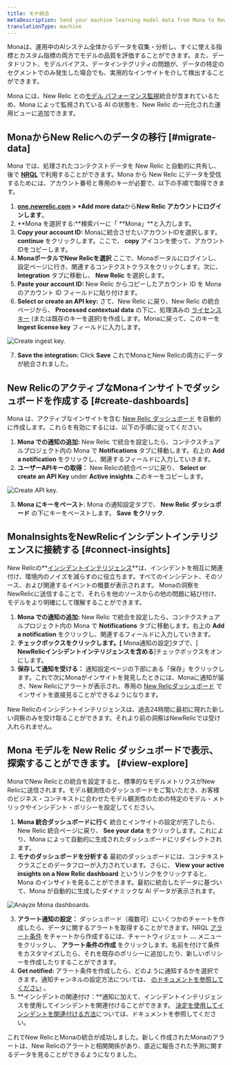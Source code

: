 ```yaml
---
title: モナ統合
metaDescription: Send your machine learning model data from Mona to New Relic to understand your model's performance.
translationType: machine
---
```





Monaは、運用中のAIシステム全体からデータを収集・分析し、すぐに使える指標とカスタム指標の両方でモデルの品質を評価することができます。また、データドリフト、モデルバイアス、データインテグリティの問題が、データの特定のセグメントでのみ発生した場合でも、実用的なインサイトを介して検出することができます。

Mona には、New Relic との[モデル パフォーマンス監視](/docs/alerts-applied-intelligence/mlops/get-started/intro-mlops/)統合が含まれているため、Mona によって監視されている AI の状態を、New Relic の一元化された運用ビューに追加できます。

## MonaからNew Relicへのデータの移行 [#migrate-data]

Mona では、処理されたコンテクストデータを New Relic と自動的に共有し、後で **[NRQL](/docs/query-your-data/nrql-new-relic-query-language/get-started/nrql-syntax-clauses-functions/)** で利用することができます。Mona から New Relic にデータを受信するためには、アカウント番号と専用のキーが必要で、以下の手順で取得できます。

1. **[one.newrelic.com](https://one.newrelic.com/all-capabilities) > +Add more data**から**New Relic アカウントにログインします**。
2. **Mona を選択する:**検索バーに「 **Mona」**と入力します。
3. **Copy your account ID:** Monaに統合させたいアカウントIDを選択します。 **continue** をクリックします。ここで、 **copy** アイコンを使って、アカウントIDをコピーします。
4. **MonaポータルでNew Relicを選択** ここで、Monaポータルにログインし、設定ページに行き、関連するコンテクストクラスをクリックします。次に、 **Integration** タブに移動し、 **New Relic** を選択します。
5. **Paste your account ID:** New Relic からコピーしたアカウント ID を Mona のアカウント ID フィールドに貼り付けます。
6. **Select or create an API key:** さて、New Relic に戻り、New Relic の統合ページから、 **Processed contextual data** の下に、処理済みの [ライセンスキー](/docs/apis/intro-apis/new-relic-api-keys/#ingest-license-key) (または既存のキーを選択)を作成します。Monaに戻って、このキーを **Ingest license key** フィールドに入力します。

<img
  title="Create ingest key"
  alt="Create ingest key."
  src={mona01}
/>

7. **Save the integration:** Click **Save** これでMonaとNew Relicの両方にデータが統合されました。

<InstallFeedback/>

## New RelicのアクティブなMonaインサイトでダッシュボードを作成する [#create-dashboards]

Mona は、アクティブなインサイトを含む [New Relic ダッシュボード](/docs/query-your-data/explore-query-data/dashboards/introduction-dashboards/) を自動的に作成します。これらを有効にするには、以下の手順に従ってください。

1. **Mona での通知の追加:** New Relic で統合を設定したら、コンテクスチュアルプロジェクト内の Mona で **Notifications** タブに移動します。右上の **Add a notification** をクリックし、関連するフィールドに入力していきます。
2. **ユーザーAPIキーの取得：** New Relicの統合ページに戻り、 **Select or create an API Key** under **Active insights**.このキーをコピーします。

<img
  title="Create API key"
  alt="Create API key."
  src={mona02}
/>

3. **Mona にキーをペースト**: Mona の通知設定タブで、 **New Relic ダッシュボード** の下にキーをペーストします。 **Save をクリック**.

## MonaInsightsをNewRelicインシデントインテリジェンスに接続する [#connect-insights]

New Relicの**[インシデントインテリジェンス](/docs/alerts-applied-intelligence/applied-intelligence/incident-intelligence/get-started-incident-intelligence/#get-started)**は、インシデントを相互に関連付け、環境内のノイズを減らすのに役立ちます。すべてのインシデント、そのソース、および関連するイベントの概要が表示されます。 Monaの洞察をNewRelicに送信することで、それらを他のソースからの他の問題に結び付け、モデルをより明確にして理解することができます。

1. **Mona での通知の追加:** New Relic で統合を設定したら、コンテクスチュアルプロジェクト内の Mona で **Notifications** タブに移動します。右上の **Add a notification** をクリックし、関連するフィールドに入力していきます。
2. **チェックボックスをクリックします。\[** Mona通知の設定]タブで、\[ **NewRelicインシデントインテリジェンスを含める**]チェックボックスをオンにします。
3. **保存して通知を受ける：** 通知設定ページの下部にある「保存」をクリックします。これで次にMonaがインサイトを発見したときには、Monaに通知が届き、New Relicにアラートが表示され、専用の [New Relicダッシュボード](/docs/query-your-data/explore-query-data/dashboards/introduction-dashboards/) でインサイトを直接見ることができるようになります。

<Callout variant="Sending Older Insights">
  New Relicのインシデントインテリジェンスは、過去24時間に最初に現れた新しい洞察のみを受け取ることができます。それより前の洞察はNewRelicでは受け入れられません。
</Callout>

## Mona モデルを New Relic ダッシュボードで表示、探索することができます。 [#view-explore]

MonaでNew Relicとの統合を設定すると、標準的なモデルメトリクスがNew Relicに送信されます。モデル観測性のダッシュボードをご覧いただき、お客様のビジネス・コンテキストに合わせたモデル観測性のための特定のモデル・メトリックやインシデント・ポリシーを設定してください。

1. **Mona 統合ダッシュボードに行く** 統合とインサイトの設定が完了したら、New Relic 統合ページに戻り、 **See your data** をクリックします。これにより、Mona によって自動的に生成されたダッシュボードにリダイレクトされます。
2. **モナのダッシュボードを分析する** 最初のダッシュボードには、コンテキストクラスごとのデータフローが入力されています。さらに、 **View your active insights on a New Relic dashboard** というリンクをクリックすると、Mona のインサイトを見ることができます。最初に統合したデータに基づいて、Mona が自動的に生成したダイナミックな AI データが表示されます。

<img
  title="Anayze Mona dashboards"
  alt="Anayze Mona dashboards."
  src={mona03}
/>

3. **アラート通知の設定：** ダッシュボード（複数可）にいくつかのチャートを作成したら、データに関するアラートを取得することができます。NRQL [アラート条件](/docs/alerts-applied-intelligence/new-relic-alerts/alert-conditions/create-alert-conditions/) をチャートから作成するには、チャートウィジェット **...** メニューをクリックし、 **アラート条件の作成** をクリックします。名前を付けて条件をカスタマイズしたら、それを既存のポリシーに追加したり、新しいポリシーを作成したりすることができます。
4. **Get notified:** アラート条件を作成したら、どのように通知するかを選択できます。通知チャンネルの設定方法については、 [のドキュメントを参照してください](/docs/alerts-applied-intelligence/new-relic-alerts/alert-notifications/notification-channels-control-where-send-alerts/) 。
5. **インシデントの関連付け：**通知に加えて、インシデントインテリジェンスを使用してインシデントを関連付けることができます。 [決定を使用してインシデントを関連付ける方法](/docs/alerts-applied-intelligence/applied-intelligence/incident-intelligence/change-applied-intelligence-correlation-logic-decisions/)については、ドキュメントを参照してください。

これでNew RelicとMonaの統合が成功しました。新しく作成されたMonaのアラートは、New Relicのアラートと相関関係があり、直近に報告された予測に関するデータを見ることができるようになりました。